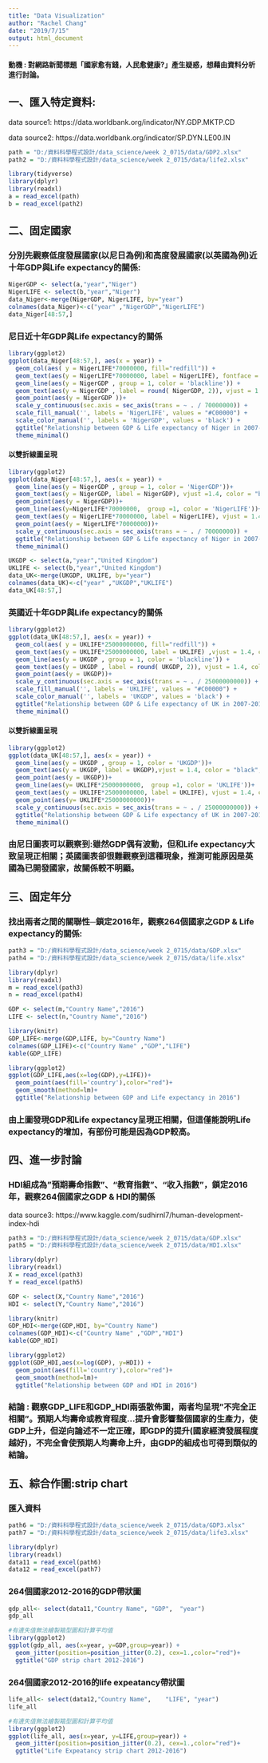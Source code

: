 ```yaml
---
title: "Data Visualization"
author: "Rachel Chang"
date: "2019/7/15"
output: html_document
---
```

#### 動機 : 對網路新聞標題「國家愈有錢，人民愈健康?」產生疑惑，想藉由資料分析進行討論。

## 一、匯入特定資料:

data source1: https://data.worldbank.org/indicator/NY.GDP.MKTP.CD

data source2: https://data.worldbank.org/indicator/SP.DYN.LE00.IN

```r
path = "D:/資料科學程式設計/data_science/week 2_0715/data/GDP2.xlsx"
path2 = "D:/資料科學程式設計/data_science/week 2_0715/data/life2.xlsx"

library(tidyverse)
library(dplyr)
library(readxl)
a = read_excel(path)
b = read_excel(path2)
```
## 二、固定國家
### 分別先觀察低度發展國家(以尼日為例)和高度發展國家(以英國為例)近十年GDP與Life expectancy的關係:


```r
NigerGDP <- select(a,"year","Niger")
NigerLIFE <- select(b,"year","Niger")
data_Niger<-merge(NigerGDP, NigerLIFE, by="year")
colnames(data_Niger)<-c("year" ,"NigerGDP","NigerLIFE")
data_Niger[48:57,]
```

### 尼日近十年GDP與Life expectancy的關係

```r
library(ggplot2)
ggplot(data_Niger[48:57,], aes(x = year)) +
  geom_col(aes( y = NigerLIFE*70000000, fill="redfill")) +
  geom_text(aes(y = NigerLIFE*70000000, label = NigerLIFE), fontface = "bold", vjust = 1.4, color = "white", size = 3,check_overlap = TRUE) +
  geom_line(aes(y = NigerGDP , group = 1, color = 'blackline')) +
  geom_text(aes(y = NigerGDP , label = round( NigerGDP, 2)), vjust = 1.4, color = "blue", size = 2,check_overlap = TRUE) +
  geom_point(aes(y = NigerGDP ))+
  scale_y_continuous(sec.axis = sec_axis(trans = ~ . / 70000000)) +
  scale_fill_manual('', labels = 'NigerLIFE', values = "#C00000") +
  scale_color_manual('', labels = 'NigerGDP', values = 'black') +
  ggtitle("Relationship between GDP & Life expectancy of Niger in 2007-2016")+
  theme_minimal()
```

#### 以雙折線圖呈現

```r
library(ggplot2)
ggplot(data_Niger[48:57,], aes(x = year)) +
  geom_line(aes(y = NigerGDP , group = 1, color = 'NigerGDP'))+
  geom_text(aes(y = NigerGDP, label = NigerGDP), vjust =1.4, color = "black", size = 3,check_overlap = TRUE) +
  geom_point(aes(y = NigerGDP))+
  geom_line(aes(y=NigerLIFE*70000000,  group =1, color = 'NigerLIFE'))+
  geom_text(aes(y = NigerLIFE*70000000, label = NigerLIFE), vjust = 1.4, color = "black", size = 3,check_overlap = TRUE) +
  geom_point(aes(y = NigerLIFE*70000000))+
  scale_y_continuous(sec.axis = sec_axis(trans = ~ . / 70000000)) +
  ggtitle("Relationship between GDP & Life expectancy of Niger in 2007-2016")+
  theme_minimal()

```

```r
UKGDP <- select(a,"year","United Kingdom")
UKLIFE <- select(b,"year","United Kingdom")
data_UK<-merge(UKGDP, UKLIFE, by="year")
colnames(data_UK)<-c("year" ,"UKGDP","UKLIFE")
data_UK[48:57,]

```

### 英國近十年GDP與Life expectancy的關係

```r
library(ggplot2)
ggplot(data_UK[48:57,], aes(x = year)) +
  geom_col(aes( y = UKLIFE*25000000000, fill="redfill")) +
  geom_text(aes(y = UKLIFE*25000000000, label = UKLIFE) ,vjust = 1.4, color = "white", size =2.2,check_overlap = TRUE) +
  geom_line(aes(y = UKGDP , group = 1, color = 'blackline')) +
  geom_text(aes(y = UKGDP , label = round( UKGDP, 2)), vjust = 1.4, color = "blue", size = 2,check_overlap = TRUE) +
  geom_point(aes(y = UKGDP))+
  scale_y_continuous(sec.axis = sec_axis(trans = ~ . / 25000000000)) +
  scale_fill_manual('', labels = 'UKLIFE', values = "#C00000") +
  scale_color_manual('', labels = 'UKGDP', values = 'black') +
  ggtitle("Relationship between GDP & Life expectancy of UK in 2007-2016")+
  theme_minimal()
```

#### 以雙折線圖呈現

```r

library(ggplot2)
ggplot(data_UK[48:57,], aes(x = year)) +
  geom_line(aes(y = UKGDP , group = 1, color = 'UKGDP'))+
  geom_text(aes(y = UKGDP, label = UKGDP),vjust = 1.4, color = "black", size = 3,check_overlap = TRUE) +
  geom_point(aes(y = UKGDP))+
  geom_line(aes(y= UKLIFE*25000000000,  group =1, color = 'UKLIFE'))+
  geom_text(aes(y = UKLIFE*25000000000, label = UKLIFE), vjust = 1.4, color = "black", size = 2.5,check_overlap = TRUE) +
  geom_point(aes(y= UKLIFE*25000000000))+
  scale_y_continuous(sec.axis = sec_axis(trans = ~ . / 25000000000)) +
  ggtitle("Relationship between GDP & Life expectancy of UK in 2007-2016")+
  theme_minimal()

```

### 由尼日圖表可以觀察到:雖然GDP偶有波動，但和Life expectancy大致呈現正相關；英國圖表卻很難觀察到這種現象，推測可能原因是英國為已開發國家，故關係較不明顯。

## 三、固定年分
### 找出兩者之間的關聯性─鎖定2016年，觀察264個國家之GDP & Life expectancy的關係:

```r
path3 = "D:/資料科學程式設計/data_science/week 2_0715/data/GDP.xlsx"
path4 = "D:/資料科學程式設計/data_science/week 2_0715/data/life.xlsx"

library(dplyr)
library(readxl)
m = read_excel(path3)
n = read_excel(path4)

GDP <- select(m,"Country Name","2016")
LIFE <- select(n,"Country Name","2016")

library(knitr)
GDP_LIFE<-merge(GDP,LIFE, by="Country Name")
colnames(GDP_LIFE)<-c("Country Name" ,"GDP","LIFE")
kable(GDP_LIFE)

```

```r
library(ggplot2)
ggplot(GDP_LIFE,aes(x=log(GDP),y=LIFE))+
  geom_point(aes(fill='country'),color="red")+
  geom_smooth(method=lm)+
  ggtitle("Relationship between GDP and Life expectancy in 2016")

```

### 由上圖發現GDP和Life expectancy呈現正相關，但這僅能說明Life expectancy的增加，有部份可能是因為GDP較高。

## 四、進一步討論
### HDI組成為"預期壽命指數"、"教育指數"、"收入指數"，鎖定2016年，觀察264個國家之GDP & HDI的關係

data source3: https://www.kaggle.com/sudhirnl7/human-development-index-hdi

```r
path3 = "D:/資料科學程式設計/data_science/week 2_0715/data/GDP.xlsx"
path5 = "D:/資料科學程式設計/data_science/week 2_0715/data/HDI.xlsx"

library(dplyr)
library(readxl)
X = read_excel(path3)
Y = read_excel(path5)

GDP <- select(X,"Country Name","2016")
HDI <- select(Y,"Country Name","2016")

library(knitr)
GDP_HDI<-merge(GDP,HDI, by="Country Name")
colnames(GDP_HDI)<-c("Country Name" ,"GDP","HDI")
kable(GDP_HDI)

```

```r
library(ggplot2)
ggplot(GDP_HDI,aes(x=log(GDP), y=HDI)) + 
  geom_point(aes(fill='country'),color="red")+
  geom_smooth(method=lm)+
  ggtitle("Relationship between GDP and HDI in 2016")

```

### 結論 : 觀察GDP_LIFE和GDP_HDI兩張散佈圖，兩者均呈現"不完全正相關"。預期人均壽命或教育程度...提升會影響整個國家的生產力，使GDP上升，但逆向論述不一定正確，即GDP的提升(國家經濟發展程度越好)，不完全會使預期人均壽命上升，由GDP的組成也可得到類似的結論。


## 五、綜合作圖:strip chart

### 匯入資料
```r
path6 = "D:/資料科學程式設計/data_science/week 2_0715/data/GDP3.xlsx"
path7 = "D:/資料科學程式設計/data_science/week 2_0715/data/life3.xlsx"

library(dplyr)
library(readxl)
data11 = read_excel(path6)
data12 = read_excel(path7)

```

### 264個國家2012-2016的GDP帶狀圖

```r
gdp_all<- select(data11,"Country Name",	"GDP",	"year")
gdp_all

#有遺失值無法繪製箱型圖和計算平均值
library(ggplot2)
ggplot(gdp_all, aes(x=year, y=GDP,group=year)) +
  geom_jitter(position=position_jitter(0.2), cex=1.,color="red")+
  ggtitle("GDP strip chart 2012-2016")

```

### 264個國家2012-2016的life expeatancy帶狀圖

```r
life_all<- select(data12,"Country Name",	"LIFE",	"year")
life_all

#有遺失值無法繪製箱型圖和計算平均值
library(ggplot2)
ggplot(life_all, aes(x=year, y=LIFE,group=year)) +
  geom_jitter(position=position_jitter(0.2), cex=1.,color="red")+
  ggtitle("Life Expeatancy strip chart 2012-2016")

```

